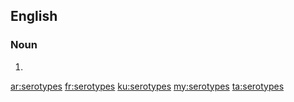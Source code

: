 ==English==

===Noun===
{{head|en|noun plural form}}

# {{plural of|serotype|lang=en}}

[[ar:serotypes]]
[[fr:serotypes]]
[[ku:serotypes]]
[[my:serotypes]]
[[ta:serotypes]]